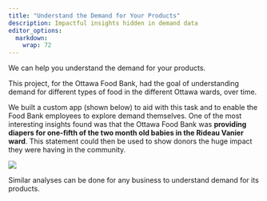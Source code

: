 ```yaml
---
title: "Understand the Demand for Your Products"
description: Impactful insights hidden in demand data
editor_options: 
  markdown: 
    wrap: 72
---
```


We can help you understand the demand for your products.

This project, for the Ottawa Food Bank, had the goal of understanding demand for different types of food in the different Ottawa wards, over time. 

We built a custom app (shown below) to aid with this task and to enable the Food Bank employees to explore demand themselves. One of the most interesting insights found was that the Ottawa Food Bank was **providing diapers for one-fifth of the two month old babies in the Rideau Vanier ward**. This statement could then be used to show donors the huge impact they were having in the community.


![](Screenshot1.png)

Similar analyses can be done for any business to understand demand for its products.

